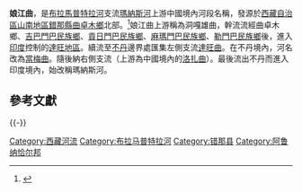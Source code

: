 {{Infobox river
 |river_name      = 娘江曲
 |image_name      = 
 |image_size      = 
 |caption         = 
 |image_map       = Manasrivermap.png
 |map_size        = 260px
 |map_caption     = 瑪納斯河流域图
 |origin          =
 |mouth           =
 |basin_countries = [[中国|中国]], [[印度|印度]], [[不丹|不丹]]
 |progression     =
 |length          = 
 |elevation       =
 |mouth_elevation =
 |discharge       =
 |watershed       =
 |river_system    = [[瑪納斯河|瑪納斯河]]
 |left_tribs      =
 |right_tribs     =
}}

'''娘江曲'''，是[[布拉馬普特拉河|布拉馬普特拉河]]支流[[瑪納斯河_(印度)|瑪納斯河]]上游中國境內河段名稱，發源於[[西藏自治區|西藏自治區]][[山南地區|山南地區]][[錯那縣|錯那縣]][[曲卓木鄉|曲卓木鄉]]北部。<ref>{{Cite web |url=http://www.onegreen.net/maps/Upload_maps/200812/20081227112215724.jpg |title=錯那縣地圖，指南針網 |access-date=2015-02-12 |archive-url=https://web.archive.org/web/20150212163427/http://www.onegreen.net/maps/Upload_maps/200812/20081227112215724.jpg |archive-date=2015-02-12 |dead-url=yes }}</ref>娘江曲上游稱為洞嘎雄曲，幹流流經曲卓木鄉、[[吉巴門巴民族鄉|吉巴門巴民族鄉]]、[[貢日門巴民族鄉|貢日門巴民族鄉]]、[[麻瑪門巴民族鄉|麻瑪門巴民族鄉]]、[[勒門巴民族鄉|勒門巴民族鄉]]後，進入[[印度|印度]]控制的[[達旺地區|達旺地區]]。續流至[[不丹|不丹]]邊界處匯集左側支流[[達旺曲|達旺曲]]。在不丹境內，河名改為[[當梅曲|當梅曲]]。隨後納右側支流{{link-en|庫魯曲|Kuri Chhu}}（上游為中國境內的[[洛扎曲|洛扎曲]]）。最後流出不丹而進入印度境內，始改稱瑪納斯河。

== 參考文獻 ==
{{Reflist}}

{{-}}
{{西南边境诸河}}

[[Category:西藏河流|Category:西藏河流]]
[[Category:布拉马普特拉河|Category:布拉马普特拉河]]
[[Category:错那县|Category:错那县]]
[[Category:阿鲁纳恰尔邦|Category:阿鲁纳恰尔邦]]